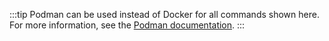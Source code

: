 :::tip
Podman can be used instead of Docker for all commands shown here. For more information, see the [Podman documentation](https://podman.io/docs).
:::